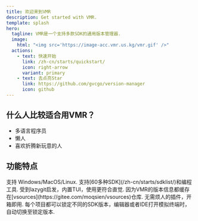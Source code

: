 ```yaml
---
title: 欢迎来到VMR
description: Get started with VMR.
template: splash
hero:
  tagline: VMR是一个支持多款SDK的通用版本管理器.
  image:
    html: "<img src='https://image-acc.vmr.us.kg/vmr.gif' />"
  actions:
    - text: 快速开始
      link: /zh-cn/starts/quickstart/
      icon: right-arrow
      variant: primary
    - text: 去点亮Star
      link: https://github.com/gvcgo/version-manager
      icon: github
---
```


## 什么人比较适合用VMR？

- 多语言程序员
- 懒人
- 喜欢折腾新玩意的人


## 功能特点

<CardGrid>
	<Card title="跨平台" icon="list-format">
		支持 Windows/MacOS/Linux.
	</Card>
	<Card title="支持多种SDK" icon="list-format">
		支持[60多种SDK](/zh-cn/starts/sdklist/)和编程工具.
	</Card>
	<Card title="方便好用" icon="list-format">
		受到lazygit启发，内置TUI，使用更符合直觉.
	</Card>
	<Card title="快速且稳定" icon="rocket">
		因为VMR的版本信息都缓存在[vsources](https://gitee.com/moqsien/vsources)仓库.
	</Card>
	<Card title="无需插件" icon="puzzle">
		无需烦人的插件，开箱即用.
	</Card>
	<Card title="支持对项目锁定SDK版本" icon="seti:lock">
		每个项目都可以锁定不同的SDK版本，编辑器或者IDE打开模拟终端时，自动切换至锁定版本.
	</Card>
</CardGrid>
